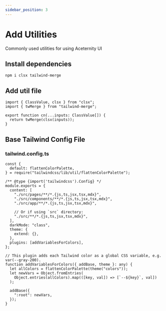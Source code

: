 ```yaml
---
sidebar_position: 3
---
```


# Add Utilities
Commonly used utilities for using Aceternity UI

## Install dependencies

```
npm i clsx tailwind-merge
```

## Add util file

```
import { ClassValue, clsx } from "clsx";
import { twMerge } from "tailwind-merge";

export function cn(...inputs: ClassValue[]) {
  return twMerge(clsx(inputs));
}
```

## Base Tailwind Config File
### tailwind.config.ts

```
const {
  default: flattenColorPalette,
} = require("tailwindcss/lib/util/flattenColorPalette");

/** @type {import('tailwindcss').Config} */
module.exports = {
  content: [
    "./src/pages/**/*.{js,ts,jsx,tsx,mdx}",
    "./src/components/**/*.{js,ts,jsx,tsx,mdx}",
    "./src/app/**/*.{js,ts,jsx,tsx,mdx}",

    // Or if using `src` directory:
    "./src/**/*.{js,ts,jsx,tsx,mdx}",
  ],
  darkMode: "class",
  theme: {
    extend: {},
  },
  plugins: [addVariablesForColors],
};

// This plugin adds each Tailwind color as a global CSS variable, e.g. var(--gray-200).
function addVariablesForColors({ addBase, theme }: any) {
  let allColors = flattenColorPalette(theme("colors"));
  let newVars = Object.fromEntries(
    Object.entries(allColors).map(([key, val]) => [`--${key}`, val])
  );

  addBase({
    ":root": newVars,
  });
}
```